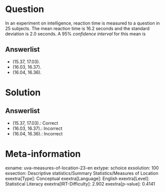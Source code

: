 Question
========

In an experiment on intelligence, reaction time is measured to a question in 25 subjects. The mean reaction time is 16.2 seconds and the standard deviation is 2.0 seconds. A 95% *confidence interval* for this mean is

Answerlist
----------

* (15.37, 17.03).
* (16.03, 16.37).
* (16.04, 16.36).

Solution
========

Answerlist
----------

* (15.37, 17.03).: Correct
* (16.03, 16.37).: Incorrect
* (16.04, 16.36).: Incorrect

Meta-information
================
exname: uva-measures-of-location-23-en
extype: schoice
exsolution: 100
exsection: Descriptive statistics/Summary Statistics/Measures of Location
exextra[Type]: Conceptual
exextra[Language]: English
exextra[Level]: Statistical Literacy
exextra[IRT-Difficulty]: 2.902
exextra[p-value]: 0.4141
